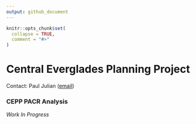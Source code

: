 ```yaml
---
output: github_document
---
```


<!-- README.md is generated from README.Rmd. Please edit that file -->

```r
knitr::opts_chunk$set(
  collapse = TRUE,
  comment = "#>"
)
```

# Central Everglades Planning Project 

Contact: Paul Julian ([email](mailto:pauljulianphd@gmail.com))

### CEPP PACR Analysis

*Work In Progress*


